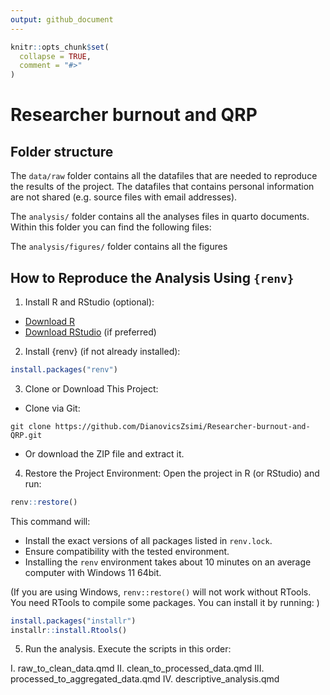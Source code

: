 ```yaml
---
output: github_document
---
```


<!-- README.md is generated from README.Rmd. Please edit that file -->

```r
knitr::opts_chunk$set(
  collapse = TRUE,
  comment = "#>"
)
```

# Researcher burnout and QRP

<!-- badges: start -->

<!-- badges: end -->

## Folder structure

The `data/raw` folder contains all the datafiles that are needed to reproduce the results of the project. The datafiles that contains personal information are not shared (e.g. source files with email addresses).

The `analysis/` folder contains all the analyses files in quarto documents. Within this folder you can find the following files:

The `analysis/figures/` folder contains all the figures

## How to Reproduce the Analysis Using `{renv}`

1.  Install R and RStudio (optional):

-   [Download R](https://cran.r-project.org/bin/windows/base/)
-   [Download RStudio](https://posit.co/download/rstudio-desktop/) (if preferred)

2.  Install {renv} (if not already installed):

```r
install.packages("renv")
```

3.  Clone or Download This Project:

-   Clone via Git:

<!-- -->

```         
git clone https://github.com/DianovicsZsimi/Researcher-burnout-and-QRP.git
```

-   Or download the ZIP file and extract it.

4.  Restore the Project Environment: Open the project in R (or RStudio) and run:

```r
renv::restore()
```

This command will:

-   Install the exact versions of all packages listed in `renv.lock`.
-   Ensure compatibility with the tested environment.
-   Installing the `renv` environment takes about 10 minutes on an average computer with Windows 11 64bit.

(If you are using Windows, `renv::restore()` will not work without RTools. You need RTools to compile some packages. You can install it by running: )

```r
install.packages("installr")
installr::install.Rtools()
```

5.  Run the analysis. Execute the scripts in this order:

I. raw_to_clean_data.qmd II. clean_to_processed_data.qmd III. processed_to_aggregated_data.qmd IV. descriptive_analysis.qmd
